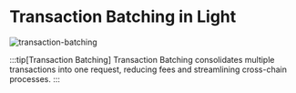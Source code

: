 # Transaction Batching in Light

![transaction-batching](https://assets.light.so/paper/transaction-batching.png)

:::tip[Transaction Batching]
Transaction Batching consolidates multiple transactions into one request, reducing fees and streamlining cross-chain processes.
:::
